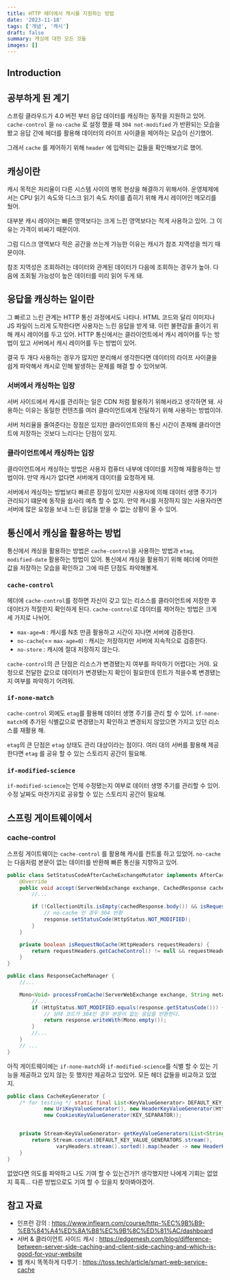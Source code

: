 ```yaml
---
title: HTTP 헤더에서 캐시를 지원하는 방법
date: '2023-11-18'
tags: ['개념', '캐시']
draft: false
summary: 캐싱에 대한 모든 것들
images: []
---
```


## Introduction

<TOCInline toc={props.toc} exclude="Introduction" />

## 공부하게 된 계기

스프링 클라우드가 4.0 버전 부터 응답 데이터를 캐싱하는 동작을 지원하고 있어.
`cache-control` 을 `no-cache` 로 설정 했을 때 `304 not-modified` 가 반환되는 모습을 봤고 응답 간에 헤더를 활용해 데이터의 라이프 사이클을 제어하는 모습이 신기했어.

그래서 `cache` 를 제어하기 위해 `header` 에 입력되는 값들을 확인해보기로 했어.

## 캐싱이란

캐시 목적은 처리율이 다른 시스템 사이의 병목 현상을 해결하기 위해서야.
운영체제에서는 CPU 읽기 속도와 디스크 읽기 속도 차이를 좁히기 위해 캐시 레이어인 메모리를 뒀어.

대부분 캐시 레이어는 빠른 영역보다는 크게 느린 영역보다는 적게 사용하고 있어.
그 이유는 가격이 비싸기 때문이야.

그럼 디스크 영역보다 적은 공간을 쓰는게 가능한 이유는 캐시가 참조 지역성을 띄기 때문이야.

참조 지역성은 조회하려는 데이터와 관계된 데이터가 다음에 조회하는 경우가 높아.
다음에 조회될 가능성이 높은 데이터를 미리 읽어 두게 돼.

## 응답을 캐싱하는 일이란

그 빠르고 느린 관계는 HTTP 통신 과정에서도 나타나.
HTML 코드와 달리 이미지나 JS 파일이 느리게 도착한다면 사용자는 느린 응답을 받게 돼.
이런 불편감을 줄이기 위해 캐시 레이어를 두고 있어.
HTTP 통신에서는 클라이언트에서 캐시 레이어를 두는 방법이 있고 서버에서 캐시 레이어를 두는 방법이 있어.

결국 두 개다 사용하는 경우가 많지만 분리해서 생각한다면 데이터의 라이프 사이클을 쉽게 파악해서 캐시로 인해 발생하는 문제를 해결 할 수 있어보여.

### 서버에서 캐싱하는 입장

서버 사이드에서 캐시를 관리하는 일은 CDN 처럼 활용하기 위해서라고 생각하면 돼.
사용하는 이유는 동일한 컨텐츠를 여러 클라이언트에게 전달하기 위해 사용하는 방법이야.

서버 처리율을 줄여준다는 장점은 있지만 클라이언트와의 통신 시간이 존재해 클라이언트에 저장하는 것보다 느리다는 단점이 있지.

### 클라이언트에서 캐싱하는 입장

클라이언트에서 캐싱하는 방법은 사용자 컴퓨터 내부에 데이터를 저장해 재활용하는 방법이야.
만약 캐시가 없다면 서버에게 데이터를 요청하게 돼.

서버에서 캐싱하는 방법보다 빠르른 장점이 있지만 사용자에 의해 데이터 생명 주기가 관리되기 떄문에 동작을 쉽사리 예측 할 수 없지.
만약 캐시를 저장하지 않는 사용자라면 서버에 많은 요청을 보내 느린 응답을 받을 수 없는 상황이 올 수 있어.

## 통신에서 캐싱을 활용하는 방법

통신에서 캐싱을 활용하는 방법은 `cache-control`을 사용하는 방법과 `etag`, `modified-date` 활용하는 방법이 있어.
통신에서 캐싱을 활용하기 위해 헤더에 어떠한 값을 저장하는 모습을 확인하고 그에 따른 단점도 파악해볼게.

### `cache-control`

헤더에 `cache-control`를 정하면 자신이 갖고 있는 리소스를 클라이언트에 저장한 후 데이터가 적절한지 확인하게 된다.
`cache-control`로 데이터를 제어하는 방법은 크게 세 가지로 나뉘어.

- `max-age=N` : 캐시를 N초 만큼 활용하고 시간이 지나면 서버에 검증한다.
- `no-cache`(== `max-age=0`) : 캐시는 저장하지만 서버에 지속적으로 검증한다.
- `no-store` : 캐시에 절대 저장하지 않는다.

`cache-control`의 큰 단점은 리소스가 변경됐는지 여부를 파악하기 어렵다는 거야.
요청으로 전달한 값으로 데이터가 변경됐는지 확인이 필요한데 힌트가 적을수록 변경됐는지 여부를 파악하기 어려워.

### `if-none-match`

`cache-control` 외에도 `etag`를 활용해 데이터 생명 주기를 관리 할 수 있어.
`if-none-match`에 추가된 식별값으로 변경됐는지 확인하고 변경되지 않았으면 가지고 있던 리소스를 재활용 해.

`etag`의 큰 단점은 `etag` 상태도 관리 대상이라는 점이다.
여러 대의 서버를 활용해 제공한다면 `etag` 를 공유 할 수 있는 스토리지 공간이 필요해.

### `if-modified-science`

`if-modified-science`는 언제 수정됐는지 여부로 데이터 생명 주기를 관리할 수 있어.
수정 날짜도 마찬가지로 공유할 수 있는 스토리지 공간이 필요해.

## 스프링 게이트웨이에서

### cache-control

스프링 게이트웨이는 `cache-control` 를 활용해 캐시를 컨트롤 하고 있었어.
`no-cache` 는 다음처럼 본문이 없는 데이터를 반환해 빠른 통신을 지향하고 있어.

```java
public class SetStatusCodeAfterCacheExchangeMutator implements AfterCacheExchangeMutator {
	@Override
	public void accept(ServerWebExchange exchange, CachedResponse cachedResponse) {
        //...

		if (!CollectionUtils.isEmpty(cachedResponse.body()) && isRequestNoCache(requestHeaders)) {
            // no-cache 인 경우 304 반환
			response.setStatusCode(HttpStatus.NOT_MODIFIED);
		}
	}

	private boolean isRequestNoCache(HttpHeaders requestHeaders) {
		return requestHeaders.getCacheControl() != null && requestHeaders.getCacheControl().contains("no-cache");
	}
}

public class ResponseCacheManager {
    //...

	Mono<Void> processFromCache(ServerWebExchange exchange, String metadataKey, CachedResponse cachedResponse) {
		//...
		if (HttpStatus.NOT_MODIFIED.equals(response.getStatusCode())) {
            // 상태 코드가 304인 경우 본문이 없는 응답을 반환한다.
			return response.writeWith(Mono.empty());
		}
        //...
	}
    // ...
}
```

아직 게이트웨이에는 `if-none-match`와 `if-modified-science`를 식별 할 수 있는 기능을 제공하고 있지 않는 듯 했지만 제공하고 있었어.
모든 헤더 값들을 비교하고 있었지.

```java
public class CacheKeyGenerator {
	/* for testing */ static final List<KeyValueGenerator> DEFAULT_KEY_VALUE_GENERATORS = List.of(
			new UriKeyValueGenerator(), new HeaderKeyValueGenerator(HttpHeaders.AUTHORIZATION, KEY_SEPARATOR),
			new CookiesKeyValueGenerator(KEY_SEPARATOR));


	private Stream<KeyValueGenerator> getKeyValueGenerators(List<String> varyHeaders) {
		return Stream.concat(DEFAULT_KEY_VALUE_GENERATORS.stream(),
				varyHeaders.stream().sorted().map(header -> new HeaderKeyValueGenerator(header, ",")));
	}
}
```

없었다면 의도를 파악하고 나도 기여 할 수 있는건가?! 생각했지만 나에게 기회는 없었지 흑흑... 다른 방법으로도 기여 할 수 있을지 찾아봐야겠어.

## 참고 자료

- 인프런 강의 : https://www.inflearn.com/course/http-%EC%9B%B9-%EB%84%A4%ED%8A%B8%EC%9B%8C%ED%81%AC/dashboard
- 서버 & 클라이언트 사이드 캐시 : https://edgemesh.com/blog/difference-between-server-side-caching-and-client-side-caching-and-which-is-good-for-your-website
- 웹 캐시 똑똑하게 다루기 : https://toss.tech/article/smart-web-service-cache
